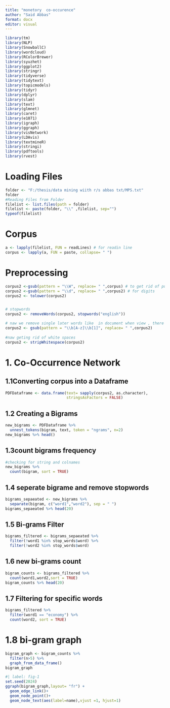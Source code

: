 ---
title: "monetory  co-occurence"
author: "Said Abbas"
format: docx
editor: visual
---

```{r, message=FALSE, warning=FALSE}

library(tm)
library(NLP)
library(SnowballC)
library(wordcloud)
library(RColorBrewer)
library(syuzhet)
library(ggplot2)
library(stringr)
library(tidyverse)
library(tidytext)
library(topicmodels)
library(tidyr)
library(dplyr)
library(slam)
library(text)
library(glmnet)
library(caret)
library(e1071)
library(igraph)
library(ggraph)
library(visNetwork)
library(LDAvis)
library(textmineR)
library(stringi)
library(pdftools)
library(rvest)
```

# Loading Files

```{r}
folder <- "F:/thesis/data mining wiith r/s abbas txt/MPS.txt"
folder
#Reading Files from Folder
filelist <- list.files(path = folder)
filelist <- paste(folder, "\\" ,filelist, sep="")
typeof(filelist)
```

# Corpus

```{r,warning=FALSE}
a <- lapply(filelist, FUN = readLines) # for readin line 
corpus <- lapply(a, FUN = paste, collapse= " ")

```

# Preprocessing

```{r}
corpus2 <-gsub(pattern = "\\W", replace= " ",corpus) # to get rid of puntuations ,dots ets
corpus2 <-gsub(pattern = "\\d", replace= " ",corpus2) # for digits
corpus2 <- tolower(corpus2)


# stopwords
corpus2 <- removeWords(corpus2, stopwords("english"))

# naw we remove single later words like  in document when view , there is alot of c d like words
corpus2 <- gsub(pattern = "\\b[A-z]\\b[1]", replace= " ",corpus2)
 
#naw geting rid of white spaces
corpus2 <- stripWhitespace(corpus2)
```

# 1. Co-Occurrence Network

## 1.1Converting corpus into a Dataframe

```{r}
PDFDataframe <- data.frame(text= sapply(corpus2, as.character),
                           stringsAsFactors = FALSE)
```

## 1.2 Creating a Bigrams

```{r}
new_bigrams <- PDFDataframe %>% 
  unnest_tokens(bigram, text, token = "ngrams", n=2)
new_bigrams %>% head()
```

## 1.3count bigrams frequency

```{r}
#checking for string and colnames 
new_bigrams %>% 
  count(bigram, sort = TRUE)
```

## 1.4 seperate bigrame and remove stopwords

```{r}
bigrams_sepaeated <- new_bigrams %>% 
  separate(bigram, c("word1","word2"), sep = " ")
bigrams_sepaeated %>% head(20)
```

## 1.5 Bi-grams Filter

```{r}
bigrams_filtered <- bigrams_sepaeated %>% 
  filter(!word1 %in% stop_words$word) %>% 
  filter(!word2 %in% stop_words$word)
```

## 1.6 new bi-grams count

```{r}
bigram_counts <- bigrams_filtered %>% 
  count(word1,word2,sort = TRUE)
bigram_counts %>% head(20)
```

## 1.7 Filtering for specific words

```{r}
bigrams_filtered %>% 
  filter(word1 == "economy") %>% 
  count(word2, sort = TRUE)
```

# 1.8 bi-gram graph

```{r}
bigram_graph <- bigram_counts %>% 
  filter(n>5) %>% 
  graph_from_data_frame()
bigram_graph
```

```{r}
#| label: fig-1
set.seed(2024)
ggraph(bigram_graph,layout= "fr") +
  geom_edge_link()+
  geom_node_point()+
  geom_node_text(aes(label=name),vjust =1, hjust=1)

```
